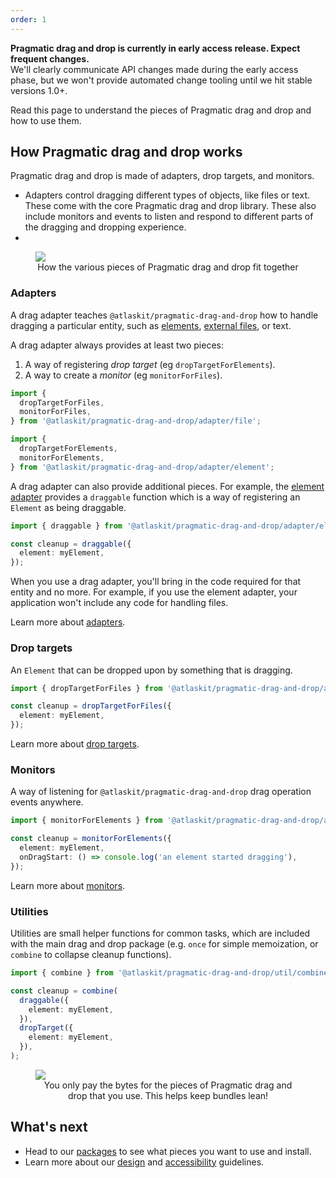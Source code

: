 ```yaml
---
order: 1
---
```



<SectionMessage>

**Pragmatic drag and drop is currently in early access release. Expect frequent changes.** <br/>
We'll clearly communicate API changes made during the early access phase, but we won't provide automated change tooling until we hit stable versions 1.0+.

</SectionMessage>

Read this page to understand the pieces of Pragmatic drag and drop and how to use them.

## How Pragmatic drag and drop works

Pragmatic drag and drop is made of adapters, drop targets, and monitors.

- Adapters control dragging different types of objects, like files or text. These come with the core Pragmatic drag and drop library. These also include monitors and events to listen and respond to different parts of the dragging and dropping experience.
-

<figure>
  <img src="/images/drag-and-drop--high-level-pieces.png" />
  <figcaption style="text-align:center">
    How the various pieces of Pragmatic drag and drop fit together
  </figcaption>
</figure>

### Adapters

A drag adapter teaches `@atlaskit/pragmatic-drag-and-drop` how to handle dragging a particular entity, such as [elements](/components/pragmatic-drag-and-drop/how-it-works/adapters/element-adapter), [external files](/components/pragmatic-drag-and-drop/how-it-works/adapters/file-adapter), or text.

A drag adapter always provides at least two pieces:

1. A way of registering _drop target_ (eg `dropTargetForElements`).
2. A way to create a _monitor_ (eg `monitorForFiles`).

```ts
import {
  dropTargetForFiles,
  monitorForFiles,
} from '@atlaskit/pragmatic-drag-and-drop/adapter/file';

import {
  dropTargetForElements,
  monitorForElements,
} from '@atlaskit/pragmatic-drag-and-drop/adapter/element';
```

A drag adapter can also provide additional pieces. For example, the [element adapter](/components/pragmatic-drag-and-drop/how-it-works/adapters/element-adapter) provides a `draggable` function which is a way of registering an `Element` as being draggable.

```ts
import { draggable } from '@atlaskit/pragmatic-drag-and-drop/adapter/element';

const cleanup = draggable({
  element: myElement,
});
```

When you use a drag adapter, you'll bring in the code required for that entity and no more. For example, if you use the element adapter, your application won't include any code for handling files.

Learn more about [adapters](/components/pragmatic-drag-and-drop/how-it-works/adapters).

### Drop targets

An `Element` that can be dropped upon by something that is dragging.

```ts
import { dropTargetForFiles } from '@atlaskit/pragmatic-drag-and-drop/adapter/file';

const cleanup = dropTargetForFiles({
  element: myElement,
});
```

Learn more about [drop targets](/components/pragmatic-drag-and-drop/how-it-works/drop-targets).

### Monitors

A way of listening for `@atlaskit/pragmatic-drag-and-drop` drag operation events anywhere.

```ts
import { monitorForElements } from '@atlaskit/pragmatic-drag-and-drop/adapter/element';

const cleanup = monitorForElements({
  element: myElement,
  onDragStart: () => console.log('an element started dragging'),
});
```

Learn more about [monitors](/components/pragmatic-drag-and-drop/monitors).

### Utilities

Utilities are small helper functions for common tasks, which are included with the main drag and drop package (e.g. `once` for simple memoization, or `combine` to collapse cleanup functions).

```ts
import { combine } from '@atlaskit/pragmatic-drag-and-drop/util/combine';

const cleanup = combine(
  draggable({
    element: myElement,
  }),
  dropTarget({
    element: myElement,
  }),
);
```

<figure>
  <img src="/images/drag-and-drop--only-pay-for-what-you-use.png" />
  <figcaption style="text-align:center">
    You only pay the bytes for the pieces of Pragmatic drag and drop that you
    use. This helps keep bundles lean!
  </figcaption>
</figure>

## What's next

- Head to our [packages](/components/pragmatic-drag-and-drop/packages) to see what pieces you want to use and install.
- Learn more about our [design](/pragmatic-drag-and-drop/design-guidelines/) and [accessibility](/pragmatic-drag-and-drop/accessibility/) guidelines.
